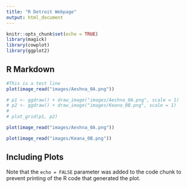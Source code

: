 ```yaml
---
title: "R Detroit Webpage"
output: html_document
---
```


```r
knitr::opts_chunk$set(echo = TRUE)
library(magick)
library(cowplot)
library(ggplot2)

```

## R Markdown

```r
#This is a test line
plot(image_read("images/Aeshna_0A.png"))

# p1 <- ggdraw() + draw_image("images/Aeshna_0A.png", scale = 1)
# p2 <- ggdraw() + draw_image("images/Keana_0B.png", scale = 1)
# 
# plot_grid(p1, p2)

```

```r

plot(image_read("images/Aeshna_0A.png"))

plot(image_read("images/Keana_0B.png"))

```


## Including Plots


Note that the `echo = FALSE` parameter was added to the code chunk to prevent printing of the R code that generated the plot.
